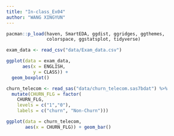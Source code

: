 ```yaml
---
title: "In-class_Ex04"
author: "WANG XINGYUN"
---
```


```r
pacman::p_load(haven, SmartEDA, ggdist, ggridges, ggthemes,
               colorspace, ggstatsplot, tidyverse)
```

```r
exam_data <- read_csv("data/Exam_data.csv")
```

```r
ggplot(data = exam_data,
      aes(x = ENGLISH,
          y = CLASS)) +
  geom_boxplot()
```

```r
churn_telecom <- read_sas("data/churn_telecom.sas7bdat") %>% 
  mutate(CHURN_FLG = factor(
    CHURN_FLG,
    levels = c("1","0"),
    labels = c("churn", "Non-Churn")))
```

```r
ggplot(data = churn_telecom,
       aes(x = CHURN_FLG)) + geom_bar()
```
